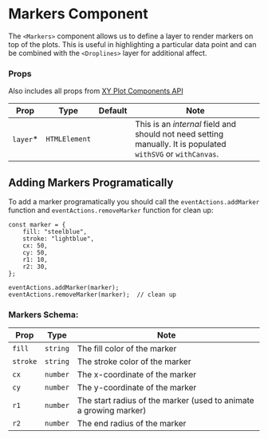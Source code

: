 
# Markers Component

The `<Markers>` component allows us to define a layer to render markers on top of the plots. This is useful in highlighting a particular data point and can be combined with the `<Droplines>` layer for additional affect.

<Canvas>
    <Story id="components-markers--default" />
</Canvas>

### Props

Also includes all props from [XY Plot Components API](XYPlot.md)

| Prop      | Type          | Default | Note                                                                                                         |
| --------- | ------------- | ------- | ------------------------------------------------------------------------------------------------------------ |
| `layer`\* | `HTMLElement` |         | This is an _internal_ field and should not need setting manually. It is populated `withSVG` or `withCanvas`. |

## Adding Markers Programatically

To add a marker programatically you should call the `eventActions.addMarker` function and `eventActions.removeMarker` function for clean up:

```
const marker = {
    fill: "steelblue",
    stroke: "lightblue",
    cx: 50,
    cy: 50,
    r1: 10,
    r2: 30,
};

eventActions.addMarker(marker);
eventActions.removeMarker(marker);  // clean up
```

### Markers Schema:

| Prop     | Type     | Note                                                              |
| -------- | -------- | ----------------------------------------------------------------- |
| `fill`   | `string` | The fill color of the marker                                      |
| `stroke` | `string` | The stroke color of the marker                                    |
| `cx`     | `number` | The x-coordinate of the marker                                    |
| `cy`     | `number` | The y-coordinate of the marker                                    |
| `r1`     | `number` | The start radius of the marker (used to animate a growing marker) |
| `r2`     | `number` | The end radius of the marker                                      |
